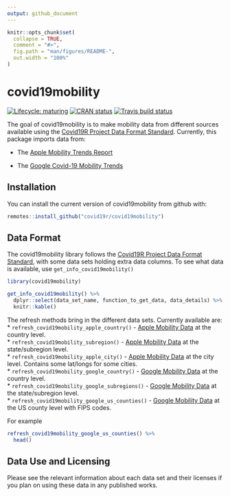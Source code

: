 ```yaml
---
output: github_document
---
```


```r
knitr::opts_chunk$set(
  collapse = TRUE,
  comment = "#>",
  fig.path = "man/figures/README-",
  out.width = "100%"
)
```

# covid19mobility

<!-- badges: start -->
[![Lifecycle: maturing](https://img.shields.io/badge/lifecycle-maturing-blue.svg)](https://www.tidyverse.org/lifecycle/#maturing)
[![CRAN status](https://www.r-pkg.org/badges/version/covid19mobility)](https://CRAN.R-project.org/package=covid19mobility)
[![Travis build status](https://travis-ci.com/Covid19R/covid19mobility.svg?branch=master)](https://travis-ci.com/Covid19R/covid19mobility)
<!-- badges: end -->

The goal of covid19mobility is to make  mobility data from different sources available using the [Covid19R Project Data Format Standard](https://covid19r.github.io/documentation/data-format-standard.html). Currently, this package imports data from:
\

* The [Apple Mobility Trends Report](https://www.apple.com/covid19/mobility)

* The [Google Covid-19 Mobility Trends](https://www.google.com/covid19/mobility/)


## Installation
<!--
You can install the released version of covid19mobility from [CRAN](https://CRAN.R-project.org) with:

``` r
install.packages("covid19mobility")
```
-->

You can install the current version of covid19mobility from github with:
```r
remotes::install_github("covid19r/covid19mobility")
```

## Data Format

The covid19mobility library follows the [Covid19R Project Data Format Standard](https://covid19r.github.io/documentation/data-format-standard.html), with some data sets holding extra data columns. To see what data is available, use `get_info_covid19mobility()`

```r
library(covid19mobility)

get_info_covid19mobility() %>%
  dplyr::select(data_set_name, function_to_get_data, data_details) %>%
  knitr::kable()
```

The refresh methods bring in the different data sets. Currently available are:
* `refresh_covid19mobility_apple_country()` - [Apple Mobility Data](https://www.apple.com/covid19/mobility) at the country level.  
* `refresh_covid19mobility_subregion()` - [Apple Mobility Data](https://www.apple.com/covid19/mobility) at the state/subregion level.  
* `refresh_covid19mobility_apple_city()` - [Apple Mobility Data](https://www.apple.com/covid19/mobility) at the city level. Contains some lat/longs for some cities.  
* `refresh_covid19mobility_google_country()` - [Google Mobility Data](https://www.google.com/covid19/mobility/) at the country level.  
* `refresh_covid19mobility_google_subregions()` - [Google Mobility Data](https://www.google.com/covid19/mobility/) at the state/subregion level.  
* `refresh_covid19mobility_google_us_counties()` - [Google Mobility Data](https://www.google.com/covid19/mobility/) at the US county level with FIPS codes.

For example

```r
refresh_covid19mobility_google_us_counties() %>%
  head()
```

## Data Use and Licensing

Please see the relevant information about each data set and their licenses if you plan on using these data in any published works.
